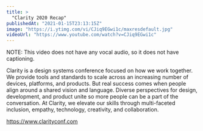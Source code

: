 ```yaml
---
title: >
  "Clarity 2020 Recap"
publishedAt: "2021-01-15T23:13:15Z"
image: "https://i.ytimg.com/vi/CJiq9EGwi1c/maxresdefault.jpg"
videoUrl: "https://www.youtube.com/watch?v=CJiq9EGwi1c"
---
```


NOTE: This video does not have any vocal audio, so it does not have captioning.

Clarity is a design systems conference focused on how we work together. We provide tools and standards to scale across an increasing number of devices, platforms, and products. But real success comes when people align around a shared vision and language. Diverse perspectives for design, development, and product unite so more people can be a part of the conversation. At Clarity, we elevate our skills through multi-faceted inclusion, empathy, technology, creativity, and collaboration.

https://www.clarityconf.com
